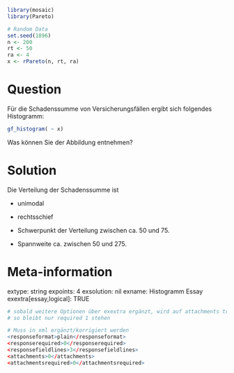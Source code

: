 ```r
library(mosaic)
library(Pareto)
```


```r
# Random Data
set.seed(1896)
n <- 200
rt <- 50
ra <- 4
x <- rPareto(n, rt, ra)
```


Question
========

Für die Schadenssumme von Versicherungsfällen ergibt sich folgendes Histogramm:

```r
gf_histogram( ~ x)
```

Was können Sie der Abbildung entnehmen?

Solution
========

Die Verteilung der Schadenssumme ist

- unimodal

- rechtsschief

- Schwerpunkt der Verteilung zwischen ca. 50 und 75.

- Spannweite ca. zwischen 50 und 275.

Meta-information
================
extype: string
expoints: 4
exsolution: nil
exname: Histogramm Essay
exextra[essay,logical]: TRUE

```r
# sobald weitere Optionen über exextra ergänzt, wird auf attachments true umgeschaltet
# so bleibt nur required 1 stehen

# Muss in xml ergänzt/korrigiert werden
<responseformat>plain</responseformat>
<responserequired>0</responserequired>
<responsefieldlines>3</responsefieldlines>
<attachments>0</attachments>
<attachmentsrequired>0</attachmentsrequired>

```

